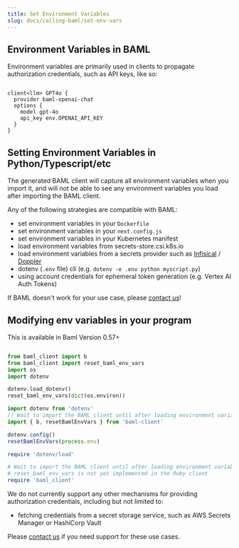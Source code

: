 ```yaml
---
title: Set Environment Variables
slug: docs/calling-baml/set-env-vars
---
```



## Environment Variables in BAML

Environment variables are primarily used in clients to propagate authorization
credentials, such as API keys, like so:

```baml

client<llm> GPT4o {
  provider baml-openai-chat
  options {
    model gpt-4o
    api_key env.OPENAI_API_KEY
  }
}
```

## Setting Environment Variables in Python/Typescript/etc

The generated BAML client will capture all environment variables when you import it,
and will not be able to see any environment variables you load after importing
the BAML client.

Any of the following strategies are compatible with BAML:

  - set environment variables in your `Dockerfile`
  - set environment variables in your `next.config.js`
  - set environment variables in your Kubernetes manifest
  - load environment variables from secrets-store.csi.k8s.io
  - load environment variables from a secrets provider such as [Infisical](https://infisical.com/) / [Doppler](https://www.doppler.com/)
  - dotenv (`.env` file) cli (e.g. `dotenv -e .env python myscript.py`)
  - using account credentials for ephemeral token generation (e.g. Vertex AI Auth Tokens)

<Tip>If BAML doesn't work for your use case, please [contact us]!</Tip>


## Modifying env variables in your program

<Info>
This is available in Baml Version 0.57+
</Info>

<CodeBlocks>

```python Python

from baml_client import b
from baml_client import reset_baml_env_vars
import os
import dotenv

dotenv.load_dotenv()
reset_baml_env_vars(dict(os.environ))
```

```typescript TypeScript
import dotenv from 'dotenv'
// Wait to import the BAML client until after loading environment variables
import { b, resetBamlEnvVars } from 'baml-client'

dotenv.config()
resetBamlEnvVars(process.env)
```

```ruby Ruby (beta)
require 'dotenv/load'

# Wait to import the BAML client until after loading environment variables
# reset_baml_env_vars is not yet implemented in the Ruby client
require 'baml_client'
```


</CodeBlocks>


We do not currently support any other mechanisms for providing authorization
credentials, including but not limited to:

  - fetching credentials from a secret storage service, such as AWS Secrets
    Manager or HashiCorp Vault

Please [contact us] if you need support for these use cases.

[contact us]: /contact
